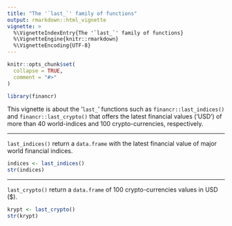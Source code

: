 ```yaml
---
title: "The '`last_`' family of functions"
output: rmarkdown::html_vignette
vignette: >
  %\VignetteIndexEntry{The '`last_`' family of functions}
  %\VignetteEngine{knitr::rmarkdown}
  %\VignetteEncoding{UTF-8}
---
```


```r
knitr::opts_chunk$set(
  collapse = TRUE,
  comment = "#>"
)
```

```r
library(financr)
```

This vignette is about the '`last_`' functions such as `financr::last_indices()` and `financr::last_crypto()` that offers the latest financial values ('USD') of more than 40 world-indices and 100 crypto-currencies, respectively. 

---

`last_indices()` return a `data.frame` with the latest financial value of major world financial indices.

```r
indices <- last_indices()
str(indices)
```

---

`last_crypto()` return a `data.frame` of 100 crypto-currencies values in USD ($). 

```r
krypt <- last_crypto()
str(krypt)
```


